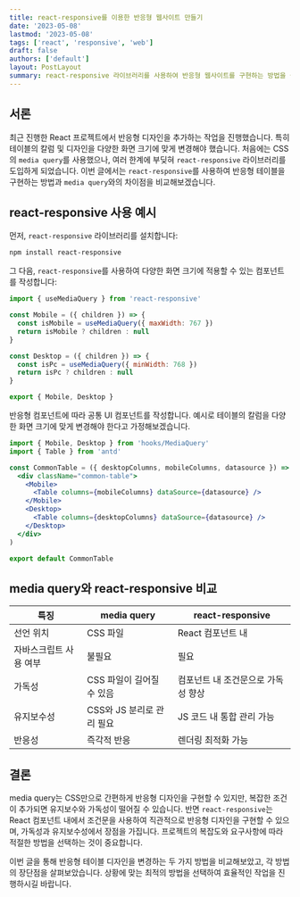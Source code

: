 ```yaml
---
title: react-responsive를 이용한 반응형 웹사이트 만들기
date: '2023-05-08'
lastmod: '2023-05-08'
tags: ['react', 'responsive', 'web']
draft: false
authors: ['default']
layout: PostLayout
summary: react-responsive 라이브러리를 사용하여 반응형 웹사이트를 구현하는 방법을 설명하고, CSS media query와의 차이점을 비교합니다.
---
```


## 서론

최근 진행한 React 프로젝트에서 반응형 디자인을 추가하는 작업을 진행했습니다. 특히 테이블의 칼럼 및 디자인을 다양한 화면 크기에 맞게 변경해야 했습니다. 처음에는 CSS의 `media query`를 사용했으나, 여러 한계에 부딪혀 `react-responsive` 라이브러리를 도입하게 되었습니다. 이번 글에서는 `react-responsive`를 사용하여 반응형 테이블을 구현하는 방법과 `media query`와의 차이점을 비교해보겠습니다.

## react-responsive 사용 예시

먼저, `react-responsive` 라이브러리를 설치합니다:

```bash
npm install react-responsive
```

그 다음, `react-responsive`를 사용하여 다양한 화면 크기에 적용할 수 있는 컴포넌트를 작성합니다:

```jsx
import { useMediaQuery } from 'react-responsive'

const Mobile = ({ children }) => {
  const isMobile = useMediaQuery({ maxWidth: 767 })
  return isMobile ? children : null
}

const Desktop = ({ children }) => {
  const isPc = useMediaQuery({ minWidth: 768 })
  return isPc ? children : null
}

export { Mobile, Desktop }
```

반응형 컴포넌트에 따라 공통 UI 컴포넌트를 작성합니다. 예시로 테이블의 칼럼을 다양한 화면 크기에 맞게 변경해야 한다고 가정해보겠습니다.

```jsx
import { Mobile, Desktop } from 'hooks/MediaQuery'
import { Table } from 'antd'

const CommonTable = ({ desktopColumns, mobileColumns, datasource }) => (
  <div className="common-table">
    <Mobile>
      <Table columns={mobileColumns} dataSource={datasource} />
    </Mobile>
    <Desktop>
      <Table columns={desktopColumns} dataSource={datasource} />
    </Desktop>
  </div>
)

export default CommonTable
```

## media query와 react-responsive 비교

| 특징                   | media query               | react-responsive                   |
| ---------------------- | ------------------------- | ---------------------------------- |
| 선언 위치              | CSS 파일                  | React 컴포넌트 내                  |
| 자바스크립트 사용 여부 | 불필요                    | 필요                               |
| 가독성                 | CSS 파일이 길어질 수 있음 | 컴포넌트 내 조건문으로 가독성 향상 |
| 유지보수성             | CSS와 JS 분리로 관리 필요 | JS 코드 내 통합 관리 가능          |
| 반응성                 | 즉각적 반응               | 렌더링 최적화 가능                 |

## 결론

media query는 CSS만으로 간편하게 반응형 디자인을 구현할 수 있지만, 복잡한 조건이 추가되면 유지보수와 가독성이 떨어질 수 있습니다. 반면 `react-responsive`는 React 컴포넌트 내에서 조건문을 사용하여 직관적으로 반응형 디자인을 구현할 수 있으며, 가독성과 유지보수성에서 장점을 가집니다. 프로젝트의 복잡도와 요구사항에 따라 적절한 방법을 선택하는 것이 중요합니다.

이번 글을 통해 반응형 테이블 디자인을 변경하는 두 가지 방법을 비교해보았고, 각 방법의 장단점을 살펴보았습니다. 상황에 맞는 최적의 방법을 선택하여 효율적인 작업을 진행하시길 바랍니다.
